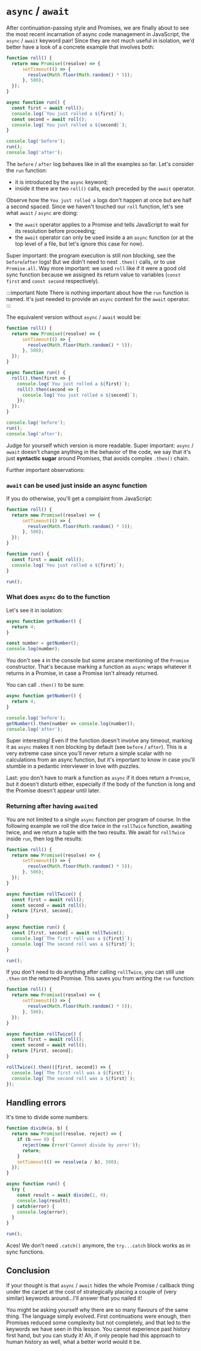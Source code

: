 # `async` / `await`

After continuation-passing style and Promises, we are finally about to see the most recent incarnation of async code management in JavaScript, the `async` / `await` keyword pair! Since they are not much useful in isolation, we'd better have a look of a concrete example that involves both:

```js live showConsole showLines
function roll() {
  return new Promise((resolve) => {
      setTimeout(() => {
        resolve(Math.floor(Math.random() * 5));
      }, 500);
  });
}

async function run() {
  const first = await roll();
  console.log(`You just rolled a ${first}`);
  const second = await roll();
  console.log(`You just rolled a ${second}`);
}

console.log('before');
run();
console.log('after');
```

The `before` / `after` log behaves like in all the examples so far. Let's consider the `run` function:

- it is introduced by the `async` keyword;
- inside it there are two `roll()` calls, each preceded by the `await` operator.

Observe how the `You just rolled a` logs don't happen at once but are half a second spaced. Since we haven't touched our `roll` function, let's see what `await` / `async` are doing:

- the `await` operator applies to a Promise and tells JavaScript to wait for its resolution before proceeding;
- the `await` operator can only be used inside a an `async` function (or at the top level of a file, but let's ignore this case for now).

Super important: the program execution is still non blocking, see the `before`/`after` logs! But we didn't need to nest `.then()` calls, or to use `Promise.all`. Way more important: we used `roll` like if it were a good old sync function because we assigned its return value to variables (`const first` and `const second` respectively).

:::important Note
There is nothing important about how the `run` function is named. It's just needed to provide an `async` context for the `await` operator.
:::

The equivalent version without `async` / `await` would be:

```js live showConsole showLines
function roll() {
  return new Promise((resolve) => {
      setTimeout(() => {
        resolve(Math.floor(Math.random() * 5));
      }, 500);
  });
}

async function run() {
  roll().then(first => {
    console.log(`You just rolled a ${first}`);
    roll().then(second => {
      console.log(`You just rolled a ${second}`);
    });
  });
}

console.log('before');
run();
console.log('after');
```

Judge for yourself which version is more readable. Super important: `async` / `await` doesn't change anything in the behavior of the code, we say that it's just **syntactic sugar** around Promises, that avoids complex `.then()` chain.

Further important observations:

### `await` can be used just inside an async function

If you do otherwise, you'll get a complaint from JavaScript:

```js live showConsole showLines
function roll() {
  return new Promise((resolve) => {
      setTimeout(() => {
        resolve(Math.floor(Math.random() * 5));
      }, 500);
  });
}

function run() {
  const first = await roll();
  console.log(`You just rolled a ${first}`);
}

run();
```

### What does `async` do to the function

Let's see it in isolation:

```js live showConsole
async function getNumber() {
  return 4;
}

const number = getNumber();
console.log(number);
```

You don't see `4` in the console but some arcane mentioning of the `Promise` constructor. That's because marking a function as `async` wraps whatever it returns in a Promise, in case a Promise isn't already returned.

You can call `.then()` to be sure:

```js live showConsole
async function getNumber() {
  return 4;
}

console.log('before');
getNumber().then(number => console.log(number));
console.log('after');
```

Super interesting! Even if the function doesn't involve any timeout, marking it as `async` makes it non blocking by default (see `before` / `after`). This is a very extreme case since you'll never return a simple scalar with no calculations from an async function, but it's important to know in case you'll stumble in a pedantic interviewer in love with puzzles.

Last: you don't have to mark a function as `async` if it does return a `Promise`, but it doesn't disturb either, especially if the body of the function is long and the Promise doesn't appear until later.

### Returning after having `await`ed

You are not limited to a single `async` function per program of course. In the following example we roll the dice twice in the `rollTwice` function, awaiting twice, and we return a tuple with the two results. We await for `rollTwice` inside `run`, then log the results:

```js live showConsole showLines
function roll() {
  return new Promise((resolve) => {
      setTimeout(() => {
        resolve(Math.floor(Math.random() * 5));
      }, 500);
  });
}

async function rollTwice() {
  const first = await roll();
  const second = await roll();
  return [first, second];
}

async function run() {
  const [first, second] = await rollTwice();
  console.log(`The first roll was a ${first}`);
  console.log(`The second roll was a ${first}`);
}

run();
```

If you don't need to do anything after calling `rollTwice`, you can still use `.then` on the returned Promise. This saves you from writing the `run` function:

```js live showConsole showLines
function roll() {
  return new Promise((resolve) => {
      setTimeout(() => {
        resolve(Math.floor(Math.random() * 5));
      }, 500);
  });
}

async function rollTwice() {
  const first = await roll();
  const second = await roll();
  return [first, second];
}

rollTwice().then(([first, second]) => {
  console.log(`The first roll was a ${first}`);
  console.log(`The second roll was a ${first}`);
});
```

## Handling errors

It's time to divide some numbers:

```js live showConsole showLines
function divide(a, b) {
  return new Promise((resolve, reject) => {
    if (b === 0) {
      reject(new Error('Cannot divide by zero!'));
      return;
    }      
    setTimeout(() => resolve(a / b), 500);
  });
}

async function run() {
  try {
    const result = await divide(1, 0);
    console.log(result);
  } catch(error) {
    console.log(error);
  }
}

run();
```

Aces! We don't need `.catch()` anymore, the `try...catch` block works as in sync functions.

## Conclusion

If your thought is that `async` / `await` hides the whole Promise / callback thing under the carpet at the cost of strategically placing a couple of (very similar) keywords around...I'll answer that you nailed it!

You might be asking yourself why there are so many flavours of the same thing. The language simply evolved. First continuations were enough, then Promises reduced some complexity but not completely, and that led to the keywords we have seen in this lesson. You cannot experience past history first hand, but you can study it! Ah, if only people had this approach to human history as well, what a better world would it be.